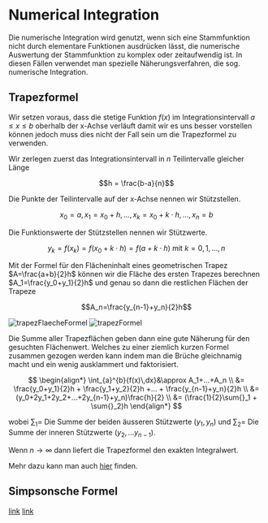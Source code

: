 # Numerical Integration

Die numerische Integration wird genutzt, wenn sich eine Stammfunktion nicht durch elementare Funktionen ausdrücken lässt, die numerische Auswertung der Stammfunktion zu komplex oder zeitaufwendig ist. In diesen Fällen verwendet man spezielle Näherungsverfahren, die sog. numerische Integration.

## Trapezformel

Wir setzen voraus, dass die stetige Funktion $f(x)$ im Integrationsintervall $a\leq x \leq b$ oberhalb der x-Achse verläuft damit wir es uns besser vorstellen können jedoch muss dies nicht der Fall sein um die Trapezformel zu verwenden.

Wir zerlegen zuerst das Integrationsintervall in $n$ Teilintervalle gleicher Länge

$$h = \frac{b-a}{n}$$

Die Punkte der Teilintervalle auf der x-Achse nennen wir Stützstellen.

$$x_0=a,\,x_1=x_0+h,...,x_k=x_0+k\cdot h,...,x_n=b$$

Die Funktionswerte der Stützstellen nennen wir Stützwerte.

$$y_k=f(x_k)=f(x_0+k\cdot h)=f(a+k\cdot h)\text{ mit } k=0,1,...,n$$

Mit der Formel für den Flächeninhalt eines geometrischen Trapez $A=\frac{a+b}{2}h$ können wir die Fläche des ersten Trapezes berechnen $A_1=\frac{y_0+y_1}{2}h$ und genau so dann die restlichen Flächen der Trapeze

$$A_n=\frac{y_{n-1}+y_n}{2}h$$

![trapezFlaecheFormel](/maths/trapezFlaecheFormel.png)
![trapezFormel](/maths/trapezFormel.png)

Die Summe aller Trapezflächen geben dann eine gute Näherung für den gesuchten Flächenwert. Welches zu einer ziemlich kurzen Formel zusammen gezogen werden kann indem man die Brüche gleichnamig macht und ein wenig ausklammert und faktorisiert.

$$
\begin{align*}
\int_{a}^{b}{f(x)\,dx}&\approx A_1+...+A_n \\
&= \frac{y_0+y_1}{2}h + \frac{y_1+y_2}{2}h +... + \frac{y_{n-1}+y_n}{2}h \\
&= (y_0+2y_1+2y_2+...+2y_{n-1}+y_n)\frac{h}{2} \\
&= (\frac{1}{2}\sum{}_1 + \sum{}_2)h
\end{align*}
$$

wobei $\sum{}_1=$ Die Summe der beiden äusseren Stützwerte $(y_1,y_n)$
und $\sum{}_2=$ Die Summe der inneren Stützwerte $(y_2,...y_{n-1})$.

Wenn $n \to \infty$ dann liefert die Trapezformel den exakten Integralwert.

Mehr dazu kann man auch [hier](https://www.youtube.com/watch?v=BZbzdsvpc3c) finden.

## Simpsonsche Formel

[link](https://www.youtube.com/watch?v=N0kFSTDvDcw)
[link](https://www.youtube.com/watch?v=VDfWERtVN9Y)
